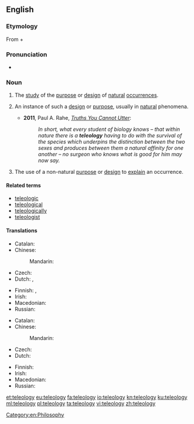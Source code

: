 ==English==
{{wikipedia}}

===Etymology===
From {{etyl|grc|en}} {{term|τέλος||tr=telos|purpose|lang=grc|sc=polytonic}} + {{term|λόγος||tr=logos|word, speech, discourse|lang=grc|sc=polytonic}}

===Pronunciation===
* {{a|UK}} {{IPA|/ˈtɛl.iˌɒl.ə.dʒi/|lang=en}}

===Noun===
{{en-noun|teleologies}}

# {{context|philosophy|lang=en}} The [[study]] of the [[purpose]] or [[design]] of [[natural]] [[occurrence]]s.
# {{context|by extension|lang=en}} An instance of such a [[design]] or [[purpose]], usually in [[natural]] phenomena.
#* '''2011''', Paul A. Rahe, ''[http://ricochet.com/main-feed/Truths-You-Cannot-Utter Truths You Cannot Utter]'':
#*: '' In short, what every student of biology knows – that within nature there is a '''teleology''' having to do with the survival of the species which underpins the distinction between the two sexes and produces between them a natural affinity for one another – no surgeon who knows what is good for him may now say.''
# The use of a non-natural [[purpose]] or [[design]] to [[explain]] an occurrence.

====Related terms====
* [[teleologic]]
* [[teleological]]
* [[teleologically]]
* [[teleologist]]

====Translations====
{{trans-top|study of the purpose of occurrences}}
* Catalan: {{t|ca|teleologia|f}}
* Chinese:
*: Mandarin: {{t-needed|cmn}}
* Czech: {{t|cs|teleologie|f}}
* Dutch: {{t+|nl|teleologie|f}}, {{t|nl|doelmatigheidsleer|f}}
{{trans-mid}}
* Finnish: {{t|fi|teleologia}}, {{t|fi|tarkoitusoppo}}
* Irish: {{t|ga|teileolaíocht|f}}
* Macedonian: {{t|mk|телеологија|f|tr=teleológija}}
* Russian: {{t-needed|ru}}
{{trans-bottom}}

{{trans-top|use of non-natural purpose to explain occurrence}}
* Catalan: {{t-needed|ca}}
* Chinese:
*: Mandarin: {{t-needed|cmn}}
* Czech: {{t-needed|cs}}
* Dutch: {{t+|nl|teleologie|f}}
{{trans-mid}}
* Finnish: {{t-needed|fi}}
* Irish: {{t-needed|ga}}
* Macedonian: {{t-needed|mk}}
* Russian: {{t-needed|ru}}
{{trans-bottom}}

[[Category:en:Philosophy]]

[[et:teleology]]
[[eu:teleology]]
[[fa:teleology]]
[[io:teleology]]
[[kn:teleology]]
[[ku:teleology]]
[[ml:teleology]]
[[pl:teleology]]
[[ta:teleology]]
[[vi:teleology]]
[[zh:teleology]]